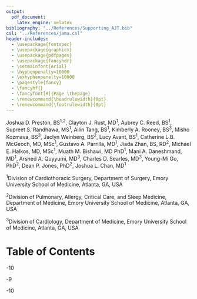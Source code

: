 ```yaml
---
output:
  pdf_document:
    latex_engine: xelatex
bibliography: "../References/Supporting_AJT.bib"
csl: "../References/jama.csl"
header-includes:
  - \usepackage{fontspec}
  - \usepackage{graphicx}
  - \usepackage{pdfpages}
  - \usepackage{fancyhdr}
  - \setmainfont{Arial}
  - \hyphenpenalty=10000
  - \exhyphenpenalty=10000
  - \pagestyle{fancy}
  - \fancyhf{}
  - \fancyfoot[R]{Page \thepage}
  - \renewcommand{\headrulewidth}{0pt}
  - \renewcommand{\footrulewidth}{0pt}
---
```


\begin{center}
\textit{\Large Supporting Information for:}
\end{center}

\begin{center}
\textbf{\Large Recipient Plasma Metabolomics as a Predictor of Heart Transplant Severe Primary Graft Dysfunction}
\end{center}

\vspace{1em}

Joshua D. Preston, BS^1,2^, Clayton J. Rust, MD^1^, Aubrey C. Reed, BS^1^, Supreet S. Randhawa, MS^1^, Ailin Tang, BS^1^, Kimberly A. Rooney, BS^3^, Misho Kozmava, BS^3^, Jaclyn Weinberg, BS^2^, Lucy Avant, BS^1^, Catherine L.B. McGeoch, MD, MSc^1^, Gustavo A. Parrilla, MD^1^, Jiada Zhan, BS, RD^2^, Michael E. Halkos, MD, MSc^1^, Muath M. Bishawi, MD PhD^1^, Mani A. Daneshmand, MD^1^, Arshed A. Quyyumi, MD^3^, Charles D. Searles, MD^3^, Young-Mi Go, PhD^2^, Dean P. Jones, PhD^2^, Joshua L. Chan, MD^1^

\vspace{1em}

^1^Division of Cardiothoracic Surgery, Department of Surgery, Emory University School of Medicine, Atlanta, GA, USA

^2^Division of Pulmonary, Allergy, Critical Care, and Sleep Medicine, Department of Medicine, Emory University School of Medicine, Atlanta, GA, USA

^3^Division of Cardiology, Department of Medicine, Emory University School of Medicine, Atlanta, GA, USA

\vfill

# Table of Contents

\textbf{Supplemental Figure 1} \dotfill 2

\textbf{Supplemental Figure 2.1} \dotfill 3

\textbf{Supplemental Figure 2.2} \dotfill 4

\textbf{Supplemental Figure 2.3} \dotfill 5

\textbf{Supplemental Figure 2.4} \dotfill 6

\textbf{Supplemental Figure 2.5} \dotfill 7

\textbf{Expanded Metabolomics Methods and Other Technical Details} \dotfill 8-10

\quad \textit{Sample Collection and Processing} \dotfill 8

\quad \textit{Metabolomics Profiling with LC-MS} \dotfill 8

\quad \textit{Feature Extraction, Annotation, and Identification} \dotfill 8-9

\quad \textit{Data Structuring and Transformation} \dotfill 9

\quad \textit{Metabolomics Statistical Analysis and Data Visualization} \dotfill 9-10

\quad \textit{References} \dotfill 10


\textbf{References} \dotfill 11

\newpage
